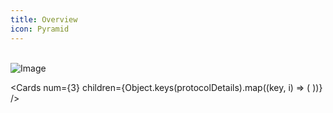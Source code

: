 ```yaml
---
title: Overview
icon: Pyramid
---
```



<br/>
<picture style={{height: '300px'}}>
    <source srcSet="/diagrams/arch-1-light.png" media="(prefers-color-scheme: light)" />
    <source srcSet="/diagrams/arch-1-dark.png" media="(prefers-color-scheme: dark)" />
    <img src="/diagrams/arch-1-dark.png" alt="Image" className="image" />
</picture>

<Cards
num={3}
children={Object.keys(protocolDetails).map((key, i) => (
<Card
    key={i}
    title={protocolDetails[key].title}
    description={protocolDetails[key].description}
    icon={protocolDetails[key].icon}
    href={protocolDetails[key].href}
/>
))}
/>
